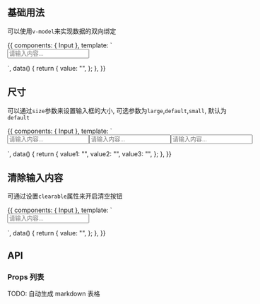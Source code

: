 

<Meta title="输入框" component={Input} />

## 基础用法

可以使用`v-model`来实现数据的双向绑定

<Preview>
  <Story name="类型">
    {{
      components: { Input },
      template: `
            <form>
                <Input v-model="value" placeholder="请输入内容..."></Input>
            </form>
      `,
      data() {
        return {
          value: "",
        };
      },
    }}
  </Story>
</Preview>

## 尺寸

可以通过`size`参数来设置输入框的大小, 可选参数为`large`,`default`,`small`, 默认为 `default`

<Preview>
  <Story name="尺寸">
    {{
      components: { Input },
      template: `
            <form style="display:flex">
                <Input v-model="value1" size="large" placeholder="请输入内容..." class="mr10"></Input>
                <Input v-model="value2"  placeholder="请输入内容..." class="mr10"></Input>
                <Input v-model="value3" size="small" placeholder="请输入内容..." ></Input>
            </form>
      `,
      data() {
        return {
          value1: "",
          value2: "",
          value3: "",
        };
      },
    }}
  </Story>
</Preview>

## 清除输入内容

可通过设置`clearable`属性来开启清空按钮

<Preview>
  <Story name="清除输入">
    {{
      components: { Input },
      template: `
            <form style="display:flex">
                <Input v-model="value" placeholder="请输入内容..." clearable></Input>
            </form>
      `,
      data() {
        return {
          value: "",
        };
      },
    }}
  </Story>
</Preview>

## API

### Props 列表

TODO: 自动生成 markdown 表格

